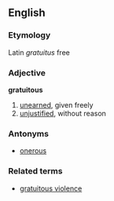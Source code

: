 ==English==
===Etymology===
Latin ''gratuitus'' free
===Adjective===
'''gratuitous'''
#[[unearned]], given freely
#[[unjustified]], without reason
===Antonyms===
*[[onerous]]
===Related terms===
*[[gratuitous violence]]